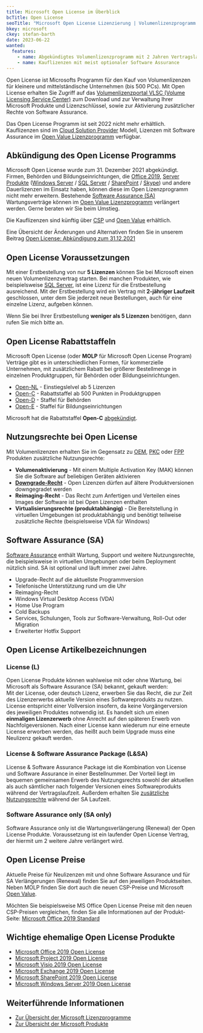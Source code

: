 ```yaml
---
title: Microsoft Open License im Überblick
bcTitle: Open License
seoTitle: "Microsoft Open License Lizenzierung | Volumenlizenzprogramm. Rabattstaffeln. Nutzungsrecht."
bkey: microsoft
ckey: stefan-barth
date: 2023-06-22
wanted:
  features:
    - name: Abgekündigtes Volumenlizenzprogramm mit 2 Jahren Vertragslaufzeit
    - name: Kauflizenzen mit meist optionaler Software Assurance
---
```




<Intro>

  Open License ist Microsofts Programm für den Kauf von Volumenlizenzen für kleinere und mittelständische Unternehmen (bis 500 PCs). Mit Open License erhalten Sie Zugriff auf das [Volumenlizenzportal VLSC (Volume Licensing Service Center)](https://www.microsoft.com/Licensing/servicecenter/default.aspx) zum Download und zur Verwaltung Ihrer Microsoft Produkte und Lizenzschlüssel, sowie zur Aktivierung zusätzlicher Rechte von Software Assurance.

  Das Open License Programm ist seit 2022 nicht mehr erhältlich. Kauflizenzen sind im [Cloud Solution Provider](/hersteller/microsoft/csp/) Modell, Lizenzen mit Software Assurance im [Open Value Lizenzprogramm](/hersteller/microsoft/open-value/) verfügbar.


</Intro>

<TOC />


<Info>

## Abkündigung des Open License Programms

  Microsoft Open License wurde zum 31. Dezember 2021 abgekündigt. Firmen, Behörden und Bildungseinrichtungen, die [Office 2019](/hersteller/microsoft/office/), [Server Produkte](/hersteller/microsoft/) ([Windows Server](/hersteller/microsoft/windows-server/) / [SQL Server](/hersteller/microsoft/sql-server/) / [SharePoint](/hersteller/microsoft/sharepoint/) / [Skype](/hersteller/microsoft/skype-for-business/)) und andere Dauerlizenzen im Einsatz haben,
  können diese im Open Lizenzprogramm nicht mehr erweitern.
  Bestehende [Software Assurance (SA)](/hersteller/microsoft/software-assurance/) Wartungsverträge können im [Open Value Lizenzprogramm](/hersteller/microsoft/open-value/) verlängert werden. Gerne beraten wir Sie beim Umstieg.

  Die Kauflizenzen sind künftig über [CSP](/hersteller/microsoft/csp/) und [Open Value](/hersteller/microsoft/open-value/) erhältlich.

  Eine Übersicht der Änderungen und Alternativen finden Sie in unserem Beitrag [Open License: Abkündigung zum 31.12.2021](/blog/open-license-abschaffung-aenderung-2021-2022/)


</Info>

## Open License Voraussetzungen

  Mit einer Erstbestellung von nur **5 Lizenzen** können Sie bei Microsoft einen neuen Volumenlizenzvertrag starten. Bei manchen Produkten, wie beispielsweise [SQL Server](/hersteller/microsoft/sql-server/), ist eine Lizenz für die Erstbestellung ausreichend. Mit der Erstbestellung wird ein Vertrag mit **2-jähriger Laufzeit** geschlossen, unter dem Sie jederzeit neue Bestellungen, auch für eine einzelne Lizenz, aufgeben können.

 Wenn Sie bei Ihrer Erstbestellung **weniger als 5 Lizenzen** benötigen, dann rufen Sie mich bitte an.



## Open License Rabattstaffeln

 Microsoft Open License (oder **MOLP** für Microsoft Open License Program) Verträge gibt es in unterschiedlichen Formen, für kommerzielle Unternehmen, mit zusätzlichem Rabatt bei größerer Bestellmenge in einzelnen Produktgruppen, für Behörden oder Bildungseinrichtungen.

<ArrowList>

 -  [Open-NL](/glossar/open-nl-microsoft/) - Einstiegslelvel ab 5 Lizenzen
 -  [Open-C](/glossar/open-c-microsoft/) - Rabattstaffel ab 500 Punkten in Produktgruppen
 -  [Open-D](/glossar/open-d-microsoft/) - Staffel für Behörden
 -  [Open-E](/glossar/open-e-microsoft/) - Staffel für Bildungseinrichtungen

</ArrowList>

  Microsoft hat die Rabattstaffel **Open-C** [abgekündigt](/blog/non-profit-lizenzprogramm-open-charity-jetzt-auch-in-europa-verfuegbar/).



## Nutzungsrechte bei Open License

  Mit Volumenlizenzen erhalten Sie im Gegensatz zu [OEM](/hersteller/microsoft/oem/), [PKC](/hersteller/microsoft/pkc/) oder [FPP](/hersteller/microsoft/fpp/) Produkten zusätzliche Nutzungsrechte:

<ArrowList>

 -  **Volumenaktivierung** - Mit einem Multiple Activation Key (MAK) können Sie die Software auf beliebigen Geräten aktivieren
 -  **[Downgrade-Recht](/blog/microsoft-downgrade-rechte/)** - Open Lizenzen dürfen auf ältere Produktversionen downgegradet werden
 -  **Reimaging-Recht** - Das Recht zum Anfertigen und Verteilen eines Images der Software ist bei Open Lizenzen enthalten
 -  **Virtualisierungsrechte (produktabhängig)** - Die Bereitstellung in virtuellen Umgebungen ist produktabhängig und benötigt teilweise zusätzliche Rechte (beispielsweise VDA für Windows)

</ArrowList>

## Software Assurance (SA)

  [Software Assurance](/hersteller/microsoft/software-assurance/) enthält Wartung, Support und weitere Nutzungsrechte, die beispielsweise in virtuellen Umgebungen oder beim Deployment nützlich sind. SA ist optional und läuft immer zwei Jahre.

 - Upgrade-Recht auf die aktuellste Programmversion
 - Telefonische Unterstützung rund um die Uhr
 - Reimaging-Recht
 - Windows Virtual Desktop Access (VDA)
 - Home Use Program
 - Cold Backups
 - Services, Schulungen, Tools zur Software-Verwaltung, Roll-Out oder Migration
 - Erweiterter Hotfix Support


## Open License Artikelbezeichnungen


### License (L)

  Open License Produkte können wahlweise mit oder ohne Wartung, bei Microsoft als Software Assurance (SA) bekannt, gekauft werden: <br/> Mit der License, oder deutsch Lizenz, erwerben Sie das Recht, die zur Zeit des Lizenzerwerbs aktuelle Version eines Softwareprodukts zu nutzen. License entspricht einer Vollversion insofern, da keine Vorgängerversion des jeweiligen Produktes notwendig ist. Es handelt sich um einen **einmaligen Lizenzerwerb** ohne Anrecht auf den späteren Erwerb von Nachfolgeversionen. Nach einer License kann wiederum nur eine erneute License erworben werden, das heißt auch beim Upgrade muss eine Neulizenz gekauft werden.


### License & Software Assurance Package (L&SA)

  License & Software Assurance Package ist die Kombination von License und Software Assurance in einer Bestellnummer. Der Vorteil liegt im bequemen gemeinsamen Erwerb des Nutzungsrechts sowohl der aktuellen als auch sämtlicher nach folgender Versionen eines Softwareprodukts während der Vertragslaufzeit. Außerdem erhalten Sie [zusätzliche Nutzungsrechte](/hersteller/microsoft/software-assurance/) während der SA Laufzeit.



### Software Assurance only (SA only)

  Software Assurance only ist die Wartungsverlängerung (Renewal) der Open License Produkte. Voraussetzung ist ein laufender Open License Vertrag, der hiermit um 2 weitere Jahre verlängert wird.


## Open License Preise

 Aktuelle Preise für Neulizenzen mit und ohne Software Assurance und für SA Verlängerungen (Renewal) finden Sie auf den jeweiligen Produktseiten. Neben MOLP finden Sie dort auch die neuen CSP-Preise und Microsoft [Open Value](/hersteller/microsoft/open-value/).

 Möchten Sie beispielsweise MS Office Open License Preise mit den neuen CSP-Preisen vergleichen, finden Sie alle Informationen auf der Produkt-Seite: [Microsoft Office 2019 Standard](/hersteller/microsoft/office/standard-2021/)


## Wichtige ehemalige Open License Produkte

<ArrowList>

 - [Microsoft Office 2019 Open License](/hersteller/microsoft/office/)
 - [Microsoft Project 2019 Open License](/hersteller/microsoft/project/)
 - [Microsoft Visio 2019 Open License](/hersteller/microsoft/visio/)
 - [Microsoft Exchange 2019 Open License](/hersteller/microsoft/exchange/)
 - [Microsoft SharePoint 2019 Open License](/hersteller/microsoft/sharepoint/)
 - [Microsoft Windows Server 2019 Open License](/hersteller/microsoft/windows-server/)

</ArrowList>

## Weiterführende Informationen

<ArrowList>

 - [Zur Übersicht der Microsoft Lizenzprogramme](/hersteller/microsoft/lizenzierung/)
 - [Zur Übersicht der Microsoft Produkte](/hersteller/microsoft/)

</ArrowList>
